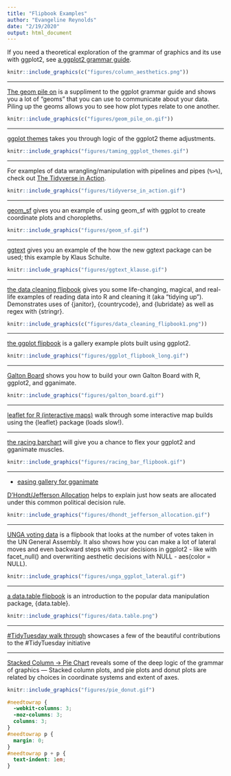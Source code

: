 ```yaml
---
title: "Flipbook Examples"
author: "Evangeline Reynolds"
date: "2/19/2020"
output: html_document
---
```



<!-- add simpsons -->

<div id="needtowrap">

If you need a theoretical exploration of the grammar of graphics and its use with ggplot2, see [a ggplot2 grammar guide](https://evamaerey.github.io/ggplot2_grammar_guide/ggplot2_grammar_guide){target="_blank"}.

```r
knitr::include_graphics(c("figures/column_aesthetics.png"))
```

<hr>

[The geom pile on](https://evamaerey.github.io/ggplot2_grammar_guide/geoms.html){target="_blank"} is a suppliment to the ggplot grammar guide and shows you a lot of "geoms" that you can use to communicate about your data.  Piling up the geoms allows you to see how plot types relate to one another. 


```r
knitr::include_graphics(c("figures/geom_pile_on.gif"))
```

<hr>

[ggplot themes](https://evamaerey.github.io/flipbooks/taming_themes_in_ggplot/taming_ggplot_themes.html){target="_blank"} takes you through 
logic of the ggplot2 theme adjustments.

```r
knitr::include_graphics("figures/taming_ggplot_themes.gif")
```

<hr>

For examples of data wrangling/manipulation with pipelines and pipes (`%>%`), check out [The Tidyverse in Action](https://evamaerey.github.io/tidyverse_in_action/about.html){target="_blank"}.






```r
knitr::include_graphics("figures/tidyverse_in_action.gif")
```

<hr>

[geom_sf](https://evamaerey.github.io/flipbooks/geom_sf/geom_sf.html){target="_blank"} gives you an example of using geom_sf with ggplot to create coordinate plots and choropleths.

```r
knitr::include_graphics("figures/geom_sf.gif")
```


<hr>

[ggtext](https://evamaerey.github.io/flipbooks/ggtext/ggtext.html){target="_blank"} gives you an example of the 
how the new ggtext package can be used; this example by Klaus Schulte.

```r
knitr::include_graphics("figures/ggtext_klause.gif")
```

<hr>

[the data cleaning flipbook](https://evamaerey.github.io/flipbooks/data_cleaning/data_cleaning){target="_blank"} gives you some life-changing, magical, and real-life examples of reading data into R and cleaning it (aka "tidying up").  Demonstrates uses of {janitor}, {countrycode}, and {lubridate} as well as regex with {stringr}.


```r
knitr::include_graphics(c("figures/data_cleaning_flipbook1.png"))
```
<hr>

[the ggplot flipbook](https://evamaerey.github.io/ggplot_flipbook/ggplot_flipbook_xaringan.html){target="_blank"} is a gallery example plots built using ggplot2.

```r
knitr::include_graphics("figures/ggplot_flipbook_long.gif")
```

<hr>

[Galton Board](https://evamaerey.github.io/flipbooks/statistics/galton_board.html#1){target="_blank"} shows you how to build your own Galton Board with R, ggplot2, and gganimate.

```r
knitr::include_graphics("figures/galton_board.gif")
```
<hr>

[leaflet for R (interactive maps)](https://evamaerey.github.io/flipbooks/leaflet/leaflet#1){target="_blank"} walk through some interactive map builds using the {leaflet} package (loads slow!).

<hr>

[the racing barchart](https://evamaerey.github.io/flipbooks/racing_bars/racing_barcharts.html){target="_blank"} will give you a chance to flex your ggplot2 and gganimate muscles.

```r
knitr::include_graphics("figures/racing_bar_flipbook.gif")
```
<hr>

- [easing gallery for gganimate](https://evamaerey.github.io/easing_gganimate/easing_examples.html){target="_blank"}


[D’Hondt/Jefferson Allocation](https://evamaerey.github.io/flipbooks/dhondt_jefferson_allocation/dhondt_jefferson_allocation){target="_blank"} helps to explain just how seats are allocated under this common political decision rule.

```r
knitr::include_graphics("figures/dhondt_jefferson_allocation.gif")
```
<hr>


[UNGA voting data](https://evamaerey.github.io/flipbooks/ggplot2_grammar_guide/unga_voting) is a flipbook that looks at the number of votes taken in the UN General Assembly.  It also shows how you can make a lot of lateral moves and even backward steps with your decisions in ggplot2 - like with facet_null() and overwriting aesthetic decisions with NULL - aes(color = NULL).


```r
knitr::include_graphics("figures/unga_ggplot_lateral.gif")
```

<hr>

[a data.table flipbook](https://evamaerey.github.io/flipbooks/data.table/data.table){target="_blank"} is an introduction to the popular data manipulation package, {data.table}.

```r
knitr::include_graphics("figures/data.table.png")
```
<hr>

[#TidyTuesday walk through](https://evamaerey.github.io/tidytuesday_walk_through/tidytuesday_highlights.html){target="_blank"} showcases a few of the beautiful contributions to the #TidyTuesday initiative


<hr>

[Stacked Column -> Pie Chart](https://evamaerey.github.io/pie_chart/pie_chart.html){target="_blank"} reveals some of the deep logic of the grammar of graphics --- Stacked column plots, and pie plots and donut plots are related by choices in coordinate systems and extent of axes. 




```r
knitr::include_graphics("figures/pie_donut.gif")
```


</div>




```css
#needtowrap {
  -webkit-columns: 3;
  -moz-columns: 3;
  columns: 3;
}
#needtowrap p {
  margin: 0;
}
#needtowrap p + p {
  text-indent: 1em;
}

```
